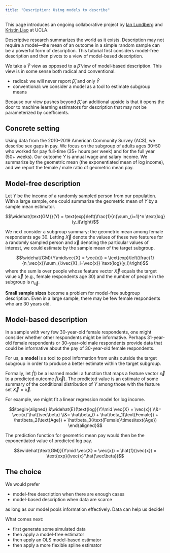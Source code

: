 ```yaml
---
title: "Description: Using models to describe"
---
```


This page introduces an ongoing collaborative project by [Ian Lundberg](https://www.ianlundberg.org/) and [Kristin Liao](https://www.kristinliao.com/) at UCLA.

Descriptive research summarizes the world as it exists. Description may not require a model---the mean of an outcome in a simple random sample can be a powerful form of description. This tutorial first considers model-free description and then pivots to a view of model-based description.

We take a $\hat{Y}$ view as opposed to a $\hat\beta$ view of model-based description. This view is in some sense both radical and conventional.

* radical: we will never report $\hat\beta$, and only $\hat{Y}$
* conventional: we consider a model as a tool to estimate subgroup means

Because our view pushes beyond $\hat\beta$, an additional upside is that it opens the door to machine learning estimators for description that may not be parameterized by coefficients.

## Concrete setting

Using data from the 2010--2019 American Community Survey (ACS), we describe sex gaps in pay. We focus on the subgroup of adults ages 30--50 who worked for pay full-time (35+ hours per week) and for the full year (50+ weeks). Our outcome $Y$ is annual wage and salary income. We summarize by the geometric mean (the exponentiated mean of log income), and we report the female / male ratio of geometric mean pay.

## Model-free description

Let $Y$ be the income of a randomly sampled person from our population. With a large sample, one could summarize the geometric mean of $Y$ by a sample mean estimator.

$$\widehat{\text{GM}}(Y) = \text{exp}\left(\frac{1}{n}\sum_{i=1}^n \text{log}(y_i)\right)$$

We next consider a subgroup summary: the geometric mean among female respondents age 30. Letting $\vec{X}$ denote the values of these two features for a randomly sampled person and $\vec{x}$ denoting the particular values of interest, we could estimate by the sample mean of the target subgroup.

$$\widehat{GM}(Y\mid\vec{X} = \vec{x}) = \text{exp}\left(\frac{1}{n_\vec{x}}\sum_{i:\vec{X}_i=\vec{x}} \text{log}(y_i)\right)$$
where the sum is over people whose feature vector $\vec{X}$ equals the target value $\vec{x}$ (e.g., female respondents age 30) and the number of people in the subgroup is $n_{\vec{x}}$.

**Small sample sizes** become a problem for model-free subgroup description. Even in a large sample, there may be few female respondents who are 30 years old.

## Model-based description

In a sample with very few 30-year-old female respondents, one might consider whether other respondents might be informative. Perhaps 31-year-old female respondents or 30-year-old male respondents provide data that could be informative about the pay of 30-year-old female respondents.

For us, a **model** is a tool to pool information from units outside the target subgroup in order to produce a better estimate within the target subgroup.

Formally, let $\hat{f}()$ be a learned model: a function that maps a feature vector $\vec{x}$ to a predicted outcome $\hat{f}(\vec{x})$. The predicted value is an estimate of some summary of the conditional distribution of $Y$ among those with the feature set $\vec{X} = \vec{x}$.

For example, we might fit a linear regression model for log income.

$$\begin{aligned}
&\widehat{E}(\text{log}(Y)\mid \vec{X} = \vec{x}) \\&= \vec{x}'\hat{\vec\beta} \\&= \hat\beta_0 + \hat\beta_1(\text{Female}) + \hat\beta_2(\text{Age}) + \hat\beta_3(\text{Female}\times\text{Age})
\end{aligned}$$

The prediction function for geometric mean pay would then be the exponentiated value of predicted log pay.

$$\widehat{\text{GM}}(Y\mid \vec{X} = \vec{x}) = \hat{f}(\vec{x}) = \text{exp}(\vec{x}'\hat{\vec\beta})$$

## The choice

We would prefer

* model-free description when there are enough cases
* model-based description when data are scarce

as long as our model pools information effectively. Data can help us decide!

What comes next:

* first generate some simulated data
* then apply a model-free estimator
* then apply an OLS model-based estimator
* then apply a more flexible spline estimator